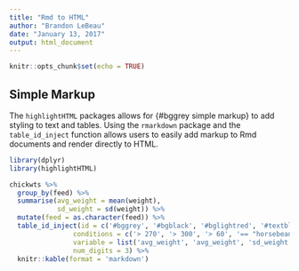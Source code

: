 ---
title: "Rmd to HTML"
author: "Brandon LeBeau"
date: "January 13, 2017"
output: html_document
---

```{r setup, include=FALSE}
knitr::opts_chunk$set(echo = TRUE)
```

## Simple Markup
The `highlightHTML` packages allows for {#bggrey simple markup} to add styling to text and tables. Using the `rmarkdown` package and the `table_id_inject` function allows users to easily add markup to Rmd documents and render directly to HTML.

```{r symm, echo = FALSE, results = 'asis', message = FALSE}
library(dplyr)
library(highlightHTML)

chickwts %>%
  group_by(feed) %>%
  summarise(avg_weight = mean(weight),
            sd_weight = sd(weight)) %>%
  mutate(feed = as.character(feed)) %>%
  table_id_inject(id = c('#bggrey', '#bgblack', '#bglightred', '#textblue'), 
                conditions = c('> 270', '> 300', '> 60', '== "horsebean"'),
                variable = list('avg_weight', 'avg_weight', 'sd_weight', 'feed'),
                num_digits = 3) %>%
  knitr::kable(format = 'markdown')
```


